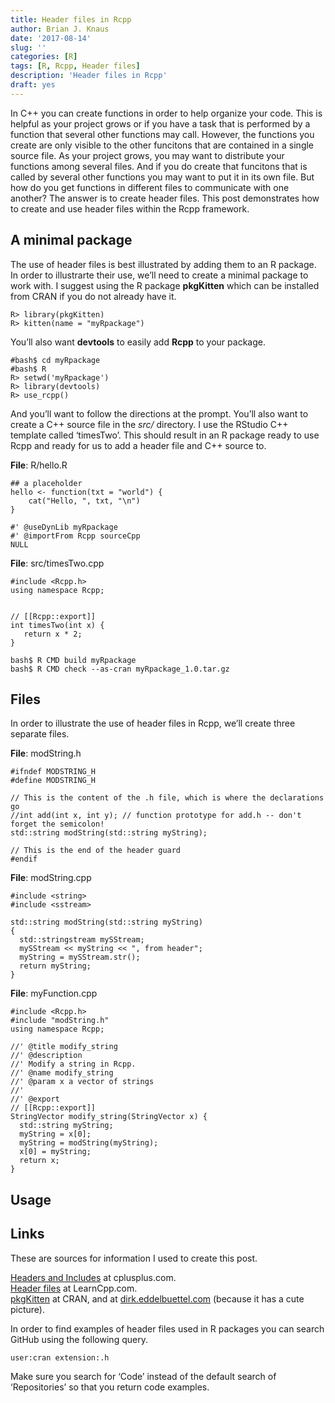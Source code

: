 ```yaml
---
title: Header files in Rcpp
author: Brian J. Knaus
date: '2017-08-14'
slug: ''
categories: [R]
tags: [R, Rcpp, Header files]
description: 'Header files in Rcpp'
draft: yes
---
```



In C++ you can create functions in order to help organize your code.
This is helpful as your project grows or if you have a task that is performed by a function that several other functions may call.
However, the functions you create are only visible to the other funcitons that are contained in a single source file.
As your project grows, you may want to distribute your functions among several files.
And if you do create that funcitons that is called by several other functions you may want to put it in its own file.
But how do you get functions in different files to communicate with one another?
The answer is to create header files.
This post demonstrates how to create and use header files within the Rcpp framework.


## A minimal package


The use of header files is best illustrated by adding them to an R package.
In order to illustrarte their use, we'll need to create a minimal package to work with.
I suggest using the R package **pkgKitten** which can be installed from CRAN if you do not already have it.


```
R> library(pkgKitten)
R> kitten(name = "myRpackage")
```

You'll also want **devtools** to easily add **Rcpp** to your package.


```
#bash$ cd myRpackage
#bash$ R
R> setwd('myRpackage')
R> library(devtools)
R> use_rcpp()
```

And you'll want to follow the directions at the prompt.
You'll also want to create a C++ source file in the *src/* directory.
I use the RStudio C++ template called 'timesTwo'.
This should result in an R package ready to use Rcpp and ready for us to add a header file and C++ source to.



**File**: R/hello.R
```
## a placeholder
hello <- function(txt = "world") {
    cat("Hello, ", txt, "\n")
}

#' @useDynLib myRpackage
#' @importFrom Rcpp sourceCpp
NULL
```

**File**: src/timesTwo.cpp
```
#include <Rcpp.h>
using namespace Rcpp;


// [[Rcpp::export]]
int timesTwo(int x) {
   return x * 2;
}
```


```
bash$ R CMD build myRpackage
bash$ R CMD check --as-cran myRpackage_1.0.tar.gz
```


## Files


In order to illustrate the use of header files in Rcpp, we'll create three separate files.


**File**: modString.h
```
#ifndef MODSTRING_H
#define MODSTRING_H

// This is the content of the .h file, which is where the declarations go
//int add(int x, int y); // function prototype for add.h -- don't forget the semicolon!
std::string modString(std::string myString);

// This is the end of the header guard
#endif
```

**File**: modString.cpp
```
#include <string>
#include <sstream>

std::string modString(std::string myString)
{
  std::stringstream mySStream;
  mySStream << myString << ", from header";
  myString = mySStream.str();
  return myString;
}
```

**File**: myFunction.cpp
```
#include <Rcpp.h>
#include "modString.h"
using namespace Rcpp;

//' @title modify_string
//' @description
//' Modify a string in Rcpp.
//' @name modify_string
//' @param x a vector of strings
//' 
//' @export
// [[Rcpp::export]]
StringVector modify_string(StringVector x) {
  std::string myString;
  myString = x[0];
  myString = modString(myString);
  x[0] = myString;
  return x;
}
```

## Usage




## Links

These are sources for information I used to create this post.

[Headers and Includes](http://www.cplusplus.com/forum/articles/10627/) at cplusplus.com.    
[Header files](http://www.learncpp.com/cpp-tutorial/19-header-files/) at LearnCpp.com.    
[pkgKitten](https://CRAN.R-project.org/package=pkgKitten) at CRAN, and at [dirk.eddelbuettel.com ](http://dirk.eddelbuettel.com/code/pkgkitten.html) (because it has a cute picture).    


In order to find examples of header files used in R packages you can search GitHub using the following query.



```
user:cran extension:.h
```

Make sure you search for 'Code' instead of the default search of 'Repositories' so that you return code examples.

